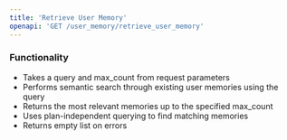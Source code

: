 ```yaml
---
title: 'Retrieve User Memory'
openapi: 'GET /user_memory/retrieve_user_memory'
---
```


### Functionality
- Takes a query and max_count from request parameters
- Performs semantic search through existing user memories using the query
- Returns the most relevant memories up to the specified max_count
- Uses plan-independent querying to find matching memories
- Returns empty list on errors
